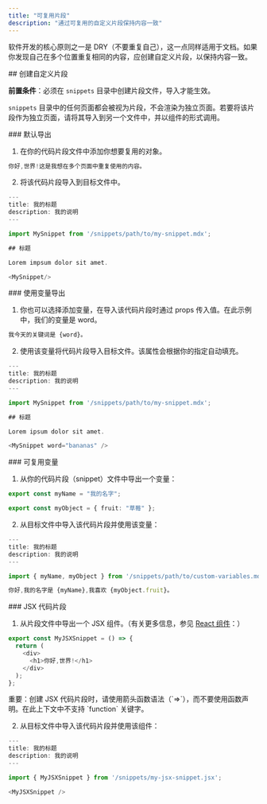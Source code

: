 ```yaml
---
title: "可复用片段"
description: "通过可复用的自定义片段保持内容一致"
---
```


软件开发的核心原则之一是 DRY（不要重复自己），这一点同样适用于文档。如果你发现自己在多个位置重复相同的内容，应创建自定义片段，以保持内容一致。

<div id="creating-a-custom-snippet">
  ## 创建自定义片段
</div>

**前置条件**：必须在 `snippets` 目录中创建片段文件，导入才能生效。

`snippets` 目录中的任何页面都会被视为片段，不会渲染为独立页面。若要将该片段作为独立页面，请将其导入到另一个文件中，并以组件的形式调用。

<div id="default-export">
  ### 默认导出
</div>

1. 在你的代码片段文件中添加你想要复用的对象。

```typescript snippets/my-snippet.mdx
你好,世界!这是我想在多个页面中重复使用的内容。
```

2. 将该代码片段导入到目标文件中。

```typescript destination-file.mdx
---
title: 我的标题
description: 我的说明
---

import MySnippet from '/snippets/path/to/my-snippet.mdx';

## 标题

Lorem impsum dolor sit amet.

<MySnippet/>

```

<div id="exporting-with-variables">
  ### 使用变量导出
</div>

1. 你也可以选择添加变量，在导入该代码片段时通过 props 传入值。在此示例中，我们的变量是 word。

```typescript snippets/my-snippet.mdx
我今天的关键词是 {word}。
```

2. 使用该变量将代码片段导入目标文件。该属性会根据你的指定自动填充。

```typescript destination-file.mdx
---
title: 我的标题
description: 我的说明
---

import MySnippet from '/snippets/path/to/my-snippet.mdx';

## 标题

Lorem ipsum dolor sit amet.

<MySnippet word="bananas" />

```

<div id="reusable-variables">
  ### 可复用变量
</div>

1. 从你的代码片段（snippet）文件中导出一个变量：

```typescript snippets/path/to/custom-variables.mdx
export const myName = "我的名字";

export const myObject = { fruit: "草莓" };
```

2. 从目标文件中导入该代码片段并使用该变量：

```typescript destination-file.mdx
---
title: 我的标题
description: 我的说明
---

import { myName, myObject } from '/snippets/path/to/custom-variables.mdx';

你好,我的名字是 {myName},我喜欢 {myObject.fruit}。
```

<div id="jsx-snippets">
  ### JSX 代码片段
</div>

1. 从片段文件中导出一个 JSX 组件。（有关更多信息，参见 [React 组件](/zh/customize/react-components)：）

```js icon=square-js snippets/my-jsx-snippet.jsx
export const MyJSXSnippet = () => {
  return (
    <div>
      <h1>你好,世界!</h1>
    </div>
  );
};
```

<Note>
  重要：创建 JSX 代码片段时，请使用箭头函数语法（`=>`），而不要使用函数声明。在此上下文中不支持 `function` 关键字。
</Note>

2. 从目标文件中导入该代码片段并使用该组件：

```typescript destination-file.mdx
---
title: 我的标题
description: 我的说明
---

import { MyJSXSnippet } from '/snippets/my-jsx-snippet.jsx';

<MyJSXSnippet />
```
